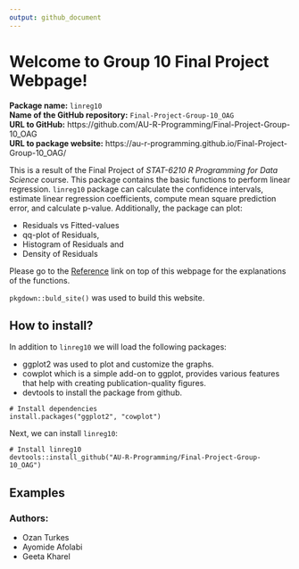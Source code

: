 ```yaml
---
output: github_document
---
```


# Welcome to Group 10 Final Project Webpage! 

**Package name:** `linreg10`   
**Name of the GitHub repository:** `Final-Project-Group-10_OAG`   
**URL to GitHub:** https://github.com/AU-R-Programming/Final-Project-Group-10_OAG   
**URL to package website:** https://au-r-programming.github.io/Final-Project-Group-10_OAG/

This is a result of the Final Project of *STAT-6210 R Programming for Data Science* course. This package contains the basic functions to perform linear regression. `linreg10` package can calculate the confidence intervals, estimate linear regression coefficients, compute mean square prediction error, and calculate p-value. Additionally, the package can plot:

* Residuals vs Fitted-values
* qq-plot of Residuals,
* Histogram of Residuals and
* Density of Residuals

Please go to the [Reference](https://au-r-programming.github.io/Final-Project-Group-10_OAG/reference/index.html) link on top of this webpage for the explanations of the functions. 

`pkgdown::buld_site()` was used to build this website.

## How to install?

In addition to `linreg10` we will load the following packages:

* ggplot2 was used to plot and customize the graphs.
* cowplot which is a simple add-on to ggplot, provides various features that help with creating publication-quality figures.
* devtools to install the package from github.

```
# Install dependencies
install.packages("ggplot2", "cowplot")
```

Next, we can install `linreg10`:
```
# Install linreg10
devtools::install_github("AU-R-Programming/Final-Project-Group-10_OAG")
```

## Examples




### Authors:

* Ozan Turkes
* Ayomide Afolabi 
* Geeta Kharel


